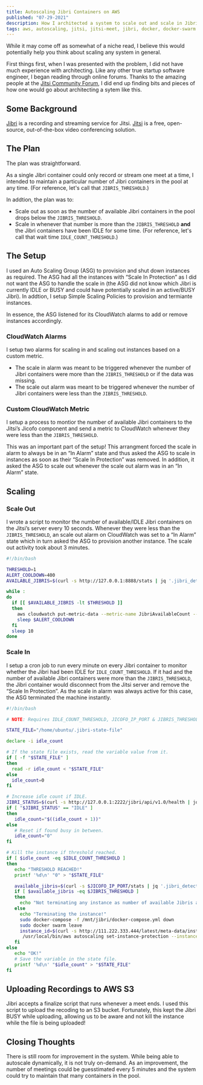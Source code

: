 ```yaml
---
title: Autoscaling Jibri Containers on AWS
published: "07-29-2021"
description: How I architected a system to scale out and scale in Jibri containers on AWS dynamically.
tags: aws, autoscaling, jitsi, jitsi-meet, jibri, docker, docker-swarm
---
```


While it may come off as somewhat of a niche read, I believe this would potentially help you think about scaling any system in general.

First things first, when I was presented with the problem, I did not have much experience with architecting. Like any other true startup software engineer, I began reading through online forums. Thanks to the amazing people at the [Jitsi Community Forum](https://community.jitsi.org/), I did end up finding bits and pieces of how one would go about architecting a sytem like this.

## Some Background

[Jibri](https://github.com/jitsi/jibri) is a recording and streaming service for Jitsi. [Jitsi](https://github.com/jitsi) is a free, open-source, out-of-the-box video conferencing solution.

## The Plan

The plan was straightforward.

As a single Jibri container could only record or stream one meet at a time, I intended to maintain a particular number of Jibri containers in the pool at any time. (For reference, let's call that `JIBRIS_THRESHOLD`.)

In addtion, the plan was to:

- Scale out as soon as the number of available Jibri containers in the pool drops below the `JIBRIS_THRESHOLD`.
- Scale in whenever that number is more than the `JIBRIS_THRESHOLD` **and** the Jibri containers have been IDLE for some time. (For reference, let's call that wait time `IDLE_COUNT_THRESHOLD`.)

## The Setup

I used an Auto Scaling Group (ASG) to provision and shut down instances as required. The ASG had all the instances with “Scale In Protection” as I did not want the ASG to handle the scale in (the ASG did not know which Jibri is currently IDLE or BUSY and could have potentially scaled in an active/BUSY Jibri). In addtion, I setup Simple Scaling Policies to provision and termiante instances.

In essence, the ASG listened for its CloudWatch alarms to add or remove instances accordingly.

### CloudWatch Alarms

I setup two alarms for scaling in and scaling out instances based on a custom metric.

- The scale in alarm was meant to be triggered whenever the number of Jibri containers were more than the `JIBRIS_THRESHOLD` or if the data was missing.
- The scale out alarm was meant to be triggered whenever the number of Jibri containers were less than the `JIBRIS_THRESHOLD`.

### Custom CloudWatch Metric

I setup a process to montior the number of available Jibri containers to the Jitsi’s Jicofo component and send a metric to CloudWatch whenever they were less than the `JIBRIS_THRESHOLD`.

This was an important part of the setup! This arrangment forced the scale in alarm to always be in an “In Alarm” state and thus asked the ASG to scale in instances as soon as their “Scale In Protection” was removed. In addition, it asked the ASG to scale out whenever the scale out alarm was in an “In Alarm” state.

## Scaling

### Scale Out

I wrote a script to monitor the number of available/IDLE Jibri containers on the Jitsi’s server every 10 seconds. Whenever they were less than the `JIBRIS_THRESHOLD`, an scale out alarm on CloudWatch was set to a “In Alarm” state which in turn asked the ASG to provision another instance. The scale out activity took about 3 minutes.

```bash
#!/bin/bash

THRESHOLD=1
ALERT_COOLDOWN=400
AVAILABLE_JIBRIS=$(curl -s http://127.0.0.1:8888/stats | jq '.jibri_detector.available')

while :
do
  if [[ $AVAILABLE_JIBRIS -lt $THRESHOLD ]]
  then
    aws cloudwatch put-metric-data --metric-name JibriAvailableCount --namespace SomeApp --value 0
    sleep $ALERT_COOLDOWN
  fi
  sleep 10
done
```

### Scale In

I setup a cron job to run every minute on every Jibri container to monitor whether the Jibri had been IDLE for `IDLE_COUNT_THRESHOLD`. If it had and the number of available Jibri containers were more than the `JIBRIS_THRESHOLD`, the Jibri container would disconnect from the Jitsi server and remove the “Scale In Protection”. As the scale in alarm was always active for this case, the ASG terminated the machine instantly.

```bash
#!/bin/bash

# NOTE: Requires IDLE_COUNT_THRESHOLD, JICOFO_IP_PORT & JIBRIS_THRESHOLD as environment variables.

STATE_FILE="/home/ubuntu/.jibri-state-file"

declare -i idle_count

# If the state file exists, read the variable value from it.
if [ -f "$STATE_FILE" ]
then
  read -r idle_count < "$STATE_FILE"
else
  idle_count=0
fi

# Increase idle count if IDLE.
JIBRI_STATUS=$(curl -s http://127.0.0.1:2222/jibri/api/v1.0/health | jq .status.busyStatus | tr -d '"')
if [ "$JIBRI_STATUS" == "IDLE" ]
then
   idle_count="$((idle_count + 1))"
else
   # Reset if found busy in between.
   idle_count="0"
fi

# Kill the instance if threshold reached.
if [ $idle_count -eq $IDLE_COUNT_THRESHOLD ]
then
   echo "THRESHOLD REACHED!"
   printf '%d\n' "0" > "$STATE_FILE"

   available_jibris=$(curl -s $JICOFO_IP_PORT/stats | jq '.jibri_detector.available')
   if [ $available_jibris -eq $JIBRIS_THRESHOLD ]
   then
     echo "Not terminating any instance as number of available Jibris are required as per the JIBRIS_THRESHOLD ($JIBRIS_THRESHOLD)"
   else
     echo "Terminating the instance!"
     sudo docker-compose -f /mnt/jibri/docker-compose.yml down
     sudo docker swarm leave
     instance_id=$(curl -s http://111.222.333.444/latest/meta-data/instance-id)
      /usr/local/bin/aws autoscaling set-instance-protection --instance-ids $instance_id --auto-scaling-group-name "asg-jibri" --no-protected-from-scale-in
   fi
else
   echo "OK!"
   # Save the variable in the state file.
   printf '%d\n' "$idle_count" > "$STATE_FILE"
fi
```

## Uploading Recordings to AWS S3

Jibri accepts a finalize script that runs whenever a meet ends. I used this script to upload the recoding to an S3 bucket. Fortunately, this kept the Jibri BUSY while uploading, allowing us to be aware and not kill the instance while the file is being uploaded!

## Closing Thoughts

There is still room for improvement in the system. While being able to autoscale dynamically, it is not truly on-demand. As an improvement, the number of meetings could be guesstimated every 5 minutes and the system could try to maintain that many containers in the pool.
